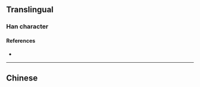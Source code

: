 {{also|敓}}
{{character info}}
==Translingual==

===Han character===
{{Han char|rn=66|rad=攴|as=07|sn=11|four=|canj=CUOK,XCUOK|ids=⿰兑攵}}

====References====
* {{Han ref|kx=0472.051|hdz=21463.060|uh=655A|ud=25946}}

----

==Chinese==
{{zh-see|敓|svt}}